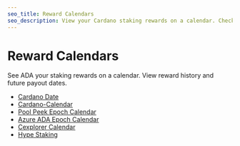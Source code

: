 ```yaml
---
seo_title: Reward Calendars
seo_description: View your Cardano staking rewards on a calendar. Check your ADA reward history and estimate future rewards. Stake to earn and secure Cardano!
---
```


# Reward Calendars

See ADA your staking rewards on a calendar. View reward history and future payout dates.

- [Cardano Date](https://cardano.date/#)
- [Cardano-Calendar](https://cardano-calendar.com/month/#)
- [Pool Peek Epoch Calendar](https://poolpeek.com/epochcalendar)
- [Azure ADA Epoch Calendar](https://azureada.com/epoch-calendar/)
- [Cexplorer Calendar](https://cexplorer.io/calendar)
- [Hype Staking](https://hype-staking.com/home)
